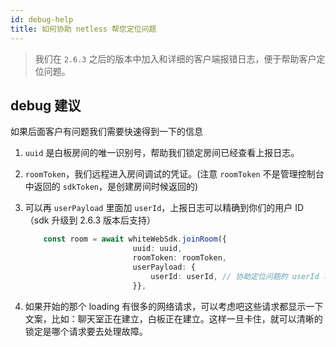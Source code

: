 ```yaml
---
id: debug-help
title: 如何协助 netless 帮您定位问题
---
```


> 我们在 `2.6.3` 之后的版本中加入和详细的客户端报错日志，便于帮助客户定位问题。

## debug 建议

如果后面客户有问题我们需要快速得到一下的信息

1. `uuid` 是白板房间的唯一识别号，帮助我们锁定房间已经查看上报日志。
2. `roomToken`，我们远程进入房间调试的凭证。(注意 `roomToken` 不是管理控制台中返回的 `sdkToken`，是创建房间时候返回的)
3. 可以再 `userPayload` 里面加 `userId`，上报日志可以精确到你们的用户 ID（sdk 升级到 2.6.3 版本后支持）

    ``` typescript
        const room = await whiteWebSdk.joinRoom({
                            uuid: uuid,
                            roomToken: roomToken,
                            userPayload: {
                                userId: userId, // 协助定位问题的 userId 写在这边
                            }},
    ```

4. 如果开始的那个 loading 有很多的网络请求，可以考虑吧这些请求都显示一下文案，比如：聊天室正在建立，白板正在建立。这样一旦卡住，就可以清晰的锁定是哪个请求要去处理故障。
